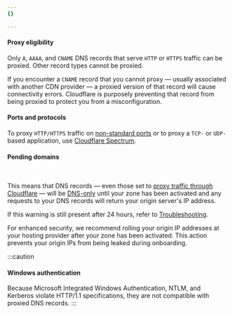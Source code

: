 ```yaml
---
{}

---
```



#### Proxy eligibility

Only `A`, `AAAA`, and `CNAME` DNS records that serve `HTTP` or `HTTPS` traffic can be proxied. Other record types cannot be proxied.

If you encounter a `CNAME` record that you cannot proxy — usually associated with another CDN provider — a proxied version of that record will cause connectivity errors. Cloudflare is purposely preventing that record from being proxied to protect you from a misconfiguration.

#### Ports and protocols

To proxy `HTTP/HTTPS` traffic on [non-standard ports](/fundamentals/reference/network-ports/) or to proxy a `TCP-` or `UDP-` based application, use [Cloudflare Spectrum](/spectrum/).

#### Pending domains

<Render file="onboard-warning" product="dns" /> <br/>

This means that DNS records — even those set to [proxy traffic through Cloudflare](#proxied-records) — will be [DNS-only](/dns/manage-dns-records/reference/proxied-dns-records/#dns-only-records) until your zone has been activated and any requests to your DNS records will return your origin server's IP address.

If this warning is still present after 24 hours, refer to [Troubleshooting](/dns/troubleshooting/).

For enhanced security, we recommend rolling your origin IP addresses at your hosting provider after your zone has been activated. This action prevents your origin IPs from being leaked during onboarding.

:::caution


#### Windows authentication

Because Microsoft Integrated Windows Authentication, NTLM, and Kerberos violate HTTP/1.1 specifications, they are not compatible with proxied DNS records. 
:::
